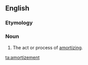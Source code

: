==English==

===Etymology===
{{suffix|en|amortize|ment}}

===Noun===
{{en-noun|-}}

# The act or process of [[amortize|amortizing]].

[[ta:amortizement]]
